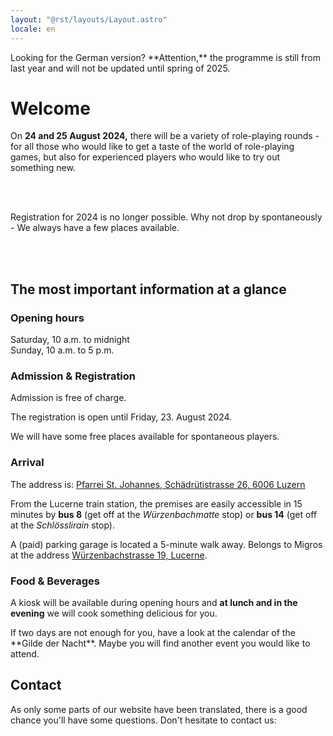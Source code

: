```yaml
---
layout: "@rst/layouts/Layout.astro"
locale: en
---
```



<Box type="success" link="/" linkLabel="go back to the German website">
  Looking for the German version?
</Box>

<Box type="special">
  **Attention,** the programme is still from last year and will not be updated until spring of 2025.
</Box>

# Welcome

On **24 and 25 August 2024,** there will be a variety of role-playing rounds - for all those who would like to get a taste of the world of role-playing games, but also for experienced players who would like to try out something new.

<ButtonLink link="/programm" label="show me the program" /> 

<br/>
<br/>

<Box>
  <p>
    Registration for 2024 is no longer possible. Why not drop by spontaneously -
    We always have a few places available.  
  </p>
</Box>

<br/>
<br/>

## The most important information at a glance

### Opening hours

Saturday, 10 a.m. to midnight \
Sunday, 10 a.m. to 5 p.m.

### Admission & Registration

Admission is free of charge.

The registration is open until Friday, 23. August 2024.

We will have some free places available for spontaneous players.

### Arrival

The address is: [Pfarrei St. Johannes, Schädrütistrasse 26, 6006 Luzern](https://www.google.com/maps/place/Katholische+Pfarrei+St.+Johannes+Luzern+-+W%C3%BCrzenbach/@47.0557335,8.3467125,18z/data=!4m5!3m4!1s0x478ffbe4a1717e11:0x63ba1cf90c4e4c46!8m2!3d47.055803!4d8.3448403)

From the Lucerne train station, the premises are easily accessible in 15 minutes by **bus 8** (get off at the _Würzenbachmatte_ stop) or **bus 14** (get off at the _Schlösslirain_ stop).

A (paid) parking garage is located a 5-minute walk away. Belongs to Migros at the address [Würzenbachstrasse 19, Lucerne](https://www.google.com/maps/place/Migros+Supermarkt/@47.0548083,8.3433408,18.5z/data=!4m5!3m4!1s0x478ffb4e3b438fcf:0x44bae0889972cca5!8m2!3d47.0550141!4d8.3437071).

### Food & Beverages

A kiosk will be available during opening hours and **at lunch and in the evening** we will cook something delicious for you.

<Box type="success" link="https://gildedernacht.ch/en/#calendar" linkLabel="to the Gilde der Nacht calendar">
  If two days are not enough for you, have a look at the calendar of the **Gilde der Nacht**. Maybe you will find another event you would like to attend.
</Box>

## Contact

As only some parts of our website have been translated, there is a good chance you'll have some questions. Don't hesitate to contact us:

<ContactForm category="rollenspieltage" language="en" />
